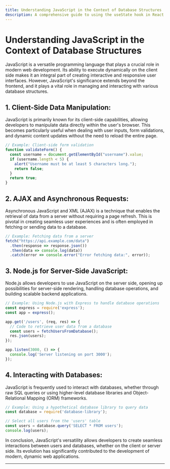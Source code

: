 ```yaml
---
title: Understanding JavaScript in the Context of Database Structures
description: A comprehensive guide to using the useState hook in React.
---
```


# Understanding JavaScript in the Context of Database Structures

JavaScript is a versatile programming language that plays a crucial role in modern web development. Its ability to execute dynamically on the client side makes it an integral part of creating interactive and responsive user interfaces. However, JavaScript's significance extends beyond the frontend, and it plays a vital role in managing and interacting with various database structures.

## 1. **Client-Side Data Manipulation:**
JavaScript is primarily known for its client-side capabilities, allowing developers to manipulate data directly within the user's browser. This becomes particularly useful when dealing with user inputs, form validations, and dynamic content updates without the need to reload the entire page.

```javascript
// Example: Client-side form validation
function validateForm() {
  const username = document.getElementById("username").value;
  if (username.length < 5) {
    alert("Username must be at least 5 characters long.");
    return false;
  }
  return true;
}
```

## 2. **AJAX and Asynchronous Requests:**
Asynchronous JavaScript and XML (AJAX) is a technique that enables the retrieval of data from a server without requiring a page refresh. This is pivotal in creating seamless user experiences and is often employed in fetching or sending data to a database.

```javascript
// Example: Fetching data from a server
fetch("https://api.example.com/data")
  .then(response => response.json())
  .then(data => console.log(data))
  .catch(error => console.error("Error fetching data:", error));
```

## 3. **Node.js for Server-Side JavaScript:**
Node.js allows developers to use JavaScript on the server side, opening up possibilities for server-side rendering, handling database operations, and building scalable backend applications.

```javascript
// Example: Using Node.js with Express to handle database operations
const express = require('express');
const app = express();

app.get('/users', (req, res) => {
  // Code to retrieve user data from a database
  const users = fetchUsersFromDatabase();
  res.json(users);
});

app.listen(3000, () => {
  console.log('Server listening on port 3000');
});
```

## 4. **Interacting with Databases:**
JavaScript is frequently used to interact with databases, whether through raw SQL queries or using higher-level database libraries and Object-Relational Mapping (ORM) frameworks.

```javascript
// Example: Using a hypothetical database library to query data
const database = require('database-library');

// Select all users from the 'users' table
const users = database.query('SELECT * FROM users');
console.log(users);
```

In conclusion, JavaScript's versatility allows developers to create seamless interactions between users and databases, whether on the client or server side. Its evolution has significantly contributed to the development of modern, dynamic web applications.

---